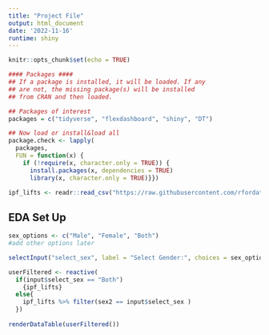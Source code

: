 ```yaml
---
title: "Project File"
output: html_document
date: '2022-11-16'
runtime: shiny
---
```


```r
knitr::opts_chunk$set(echo = TRUE)
```

```r
#### Packages ####
## If a package is installed, it will be loaded. If any 
## are not, the missing package(s) will be installed 
## from CRAN and then loaded.

## Packages of interest
packages = c("tidyverse", "flexdashboard", "shiny", "DT")

## Now load or install&load all
package.check <- lapply(
  packages,
  FUN = function(x) {
    if (!require(x, character.only = TRUE)) {
      install.packages(x, dependencies = TRUE)
      library(x, character.only = TRUE)}})

```


```r
ipf_lifts <- readr::read_csv("https://raw.githubusercontent.com/rfordatascience/tidytuesday/master/data/2019/2019-10-08/ipf_lifts.csv") %>% mutate(sex2 = if_else(sex == "F", "Female", "Male"))
```


## EDA Set Up



```r
sex_options <- c("Male", "Female", "Both")
#add other options later
```

```r
selectInput("select_sex", label = "Select Gender:", choices = sex_options)
```


```r
userFiltered <- reactive(
  if(input$select_sex == "Both")
    {ipf_lifts}
  else{
    ipf_lifts %>% filter(sex2 == input$select_sex )
  })
   
renderDataTable(userFiltered())
```
